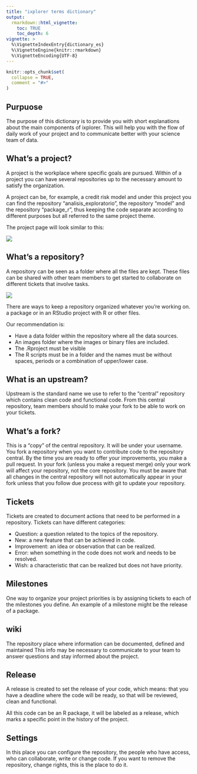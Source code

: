 ```yaml
---
title: "ixplorer terms dictionary"
output:
  rmarkdown::html_vignette:
    toc: TRUE
    toc_depth: 6
vignette: >
  %\VignetteIndexEntry{dictionary_es}
  %\VignetteEngine{knitr::rmarkdown}
  %\VignetteEncoding{UTF-8}
---
```


```r
knitr::opts_chunk$set(
  collapse = TRUE,
  comment = "#>"
)
```

## Purpuose

The purpose of this dictionary is to provide you with short explanations about
the main components of ixplorer. This will help you with the flow of
daily work of your project and to communicate better with your science team of
data.

## What's a project?

A project is the workplace where specific goals are pursued. Within
of a project you can have several repositories up to the necessary amount
to satisfy the organization.

A project can be, for example, a credit risk model and under this
project you can find the repository "analisis_exploratorio", the repository
"model" and the repository "package_r", thus keeping the code separate
according to different purposes but all referred to the same project theme.

The project page will look similar to this:

![](img/project.png)

## What's a repository?

A repository can be seen as a folder where all the files are kept.
These files can be shared with other team members to get started
to collaborate on different tickets that involve tasks.

![](img/repo.png)

There are ways to keep a repository organized whatever you're working on.
a package or in an RStudio project with R or other files.

Our recommendation is:

- Have a data folder within the repository where all the
data sources.
- An images folder where the images or binary files are included.
- The .Rproject must be visible
- The R scripts must be in a folder and the names must be without
spaces, periods or a combination of upper/lower case.

## What is an upstream?

Upstream is the standard name we use to refer to the "central" repository which
contains clean code and functional code. 
From this central repository, team members should
to make your fork to be able to work on your tickets.

## What's a fork?

This is a "copy" of the central repository. It will be under your username.
You fork a repository when you want to contribute code to the repository
central. By the time you are ready to offer your improvements, you make
a pull request. In your fork (unless you make a request
merge) only your work will affect your repository, not the
core repository. You must be aware that all changes in the
central repository will not automatically appear in your fork unless
that you follow due process with git to update your repository.

## Tickets

Tickets are created to document actions that need to be performed
in a repository. Tickets can have different categories:

  - Question: a question related to the topics of the repository.
  - New: a new feature that can be achieved in code.
  - Improvement: an idea or observation that can be realized.
  - Error: when something in the code does not work and needs to be resolved.
  - Wish: a characteristic that can be realized but does not have priority.
 
## Milestones

One way to organize your project priorities is by assigning tickets
to each of the milestones you define. An example of a milestone might be the
release of a package.

## wiki

The repository place where information can be documented, defined and maintained
This info may be necessary to communicate to your team to answer questions
and stay informed about the project.

## Release

A release is created to set the release of your code, which
means: that you have a deadline where the code will be ready, so
that will be reviewed, clean and functional.

All this code can be an R package, it will be labeled as a release,
which marks a specific point in the history of the project.

## Settings

In this place you can configure the repository, the people who have access,
who can collaborate, write or change code. If you want to remove the
repository, change rights, this is the place to do it.




